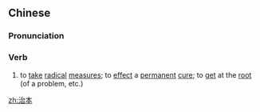 ==Chinese==
{{zh-forms}}

===Pronunciation===
{{zh-pron
|m=zhìběn
|c=zi6 bun2
|mn=qz:tǐ-pún/xm,zz:tī-pún
|cat=verb
}}

===Verb===
{{zh-verb}}

# to [[take]] [[radical]] [[measure]]s; to [[effect]] a [[permanent]] [[cure]]; to [[get]] at the [[root]] (of a problem, etc.)

[[zh:治本]]